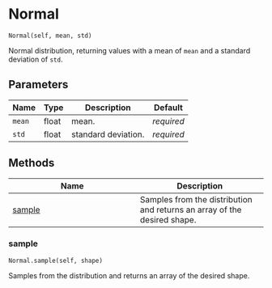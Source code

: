 # Normal { #water_tank.Normal }

`Normal(self, mean, std)`

Normal distribution, returning values with a mean of `mean` and a standard deviation of `std`.

## Parameters

| Name   | Type   | Description         | Default    |
|--------|--------|---------------------|------------|
| `mean` | float  | mean.               | _required_ |
| `std`  | float  | standard deviation. | _required_ |

## Methods

| Name | Description |
| --- | --- |
| [sample](#water_tank.Normal.sample) | Samples from the distribution and returns an array of the desired shape. |

### sample { #water_tank.Normal.sample }

`Normal.sample(self, shape)`

Samples from the distribution and returns an array of the desired shape.